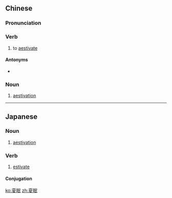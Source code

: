 ==Chinese==
{{zh-forms}}

===Pronunciation===
{{zh-pron
|m=xiàmián
|c=haa6 min4
|cat=v,n
}}

===Verb===
{{zh-verb}}

# to [[aestivate]]

====Antonyms====
* {{zh-l|冬眠}}

===Noun===
{{zh-noun}}

# [[aestivation]]

----

==Japanese==
{{ja-kanjitab|か|みん|yomi=on}}

===Noun===
{{ja-noun|かみん}}

# [[aestivation]]

===Verb===
{{ja-verb-suru|tr=intrans|かみん}}

# [[estivate]]
#: {{ja-usex|天蚕は蛹で夏眠する|やままゆ は さなぎ で かみん する|the Japanese oak silkmoth estivates in its chrysalis}}

====Conjugation====
{{ja-suru|かみん}}

[[ko:夏眠]]
[[zh:夏眠]]